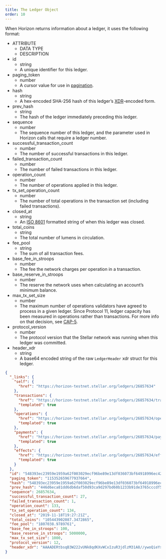 ```yaml
---
title: The Ledger Object
order: 10
---
```



When Horizon returns information about a ledger, it uses the following format:

<AttributeTable>

- ATTRIBUTE
  - DATA TYPE
  - DESCRIPTION
- id
  - string
  - A unique identifier for this ledger.
- paging_token
  - number
  - A cursor value for use in [pagination](../../structure/pagination/README.mdx).
- hash
  - string
  - A hex-encoded SHA-256 hash of this ledger’s [XDR](../../../../../docs/learn/encyclopedia/xdr)-encoded form.
- prev_hash
  - string
  - The hash of the ledger immediately preceding this ledger.
- sequence
  - number
  - The sequence number of this ledger, and the parameter used in Horizon calls that require a ledger number.
- successful_transaction_count
  - number
  - The number of successful transactions in this ledger.
- failed_transaction_count
  - number
  - The number of failed transactions in this ledger.
- operation_count
  - number
  - The number of operations applied in this ledger.
- tx_set_operation_count
  - number
  - The number of total operations in the transaction set (including failed transactions).
- closed_at
  - string
  - An [ISO 8601](https://en.wikipedia.org/wiki/ISO_8601) formatted string of when this ledger was closed.
- total_coins
  - string
  - The total number of lumens in circulation.
- fee_pool
  - string
  - The sum of all transaction fees.
- base_fee_in_stroops
  - number
  - The fee the network charges per operation in a transaction.
- base_reserve_in_stroops
  - number
  - The reserve the network uses when calculating an account’s minimum balance.
- max_tx_set_size
  - number
  - The maximum number of operations validators have agreed to process in a given ledger. Since Protocol 11, ledger capacity has been measured in operations rather than transactions. For more info on that decision, see [CAP-5](https://github.com/stellar/stellar-protocol/blob/master/core/cap-0005.md#repurposing-ledgerheadermaxtxsetsize).
- protocol_version
  - number
  - The protocol version that the Stellar network was running when this ledger was committed.
- header_xdr
  - string
  - A base64 encoded string of the raw `LedgerHeader` xdr struct for this ledger.

</AttributeTable>

<ExampleResponse>

```json
{
  "_links": {
    "self": {
      "href": "https://horizon-testnet.stellar.org/ledgers/26857634"
    },
    "transactions": {
      "href": "https://horizon-testnet.stellar.org/ledgers/26857634/transactions{?cursor,limit,order}",
      "templated": true
    },
    "operations": {
      "href": "https://horizon-testnet.stellar.org/ledgers/26857634/operations{?cursor,limit,order}",
      "templated": true
    },
    "payments": {
      "href": "https://horizon-testnet.stellar.org/ledgers/26857634/payments{?cursor,limit,order}",
      "templated": true
    },
    "effects": {
      "href": "https://horizon-testnet.stellar.org/ledgers/26857634/effects{?cursor,limit,order}",
      "templated": true
    }
  },
  "id": "548393ec23959e1959a62f003029ecf96be89e13df036073bf64918996ec4227",
  "paging_token": "115352659677937664",
  "hash": "548393ec23959e1959a62f003029ecf96be89e13df036073bf64918996ec4227",
  "prev_hash": "446d6eca81dd6db6daf50d93ca9d297bd60b1233b91de3765cccdf503cfffcb0",
  "sequence": 26857634,
  "successful_transaction_count": 27,
  "failed_transaction_count": 1,
  "operation_count": 133,
  "tx_set_operation_count": 134,
  "closed_at": "2019-11-18T19:27:21Z",
  "total_coins": "105443902087.3472865",
  "fee_pool": "1807038.9789761",
  "base_fee_in_stroops": 100,
  "base_reserve_in_stroops": 5000000,
  "max_tx_set_size": 1000,
  "protocol_version": 12,
  "header_xdr": "AAAADERtbsqB3W222vUNk8qdKXvWCxIzuR3jdlzM31A8//ywoQieYsSc05/BpgEqnLR7fKXz7t0K42V7NOjbGZA/wTEAAAAAXdLwmQAAAAAAAAAAplf68mTg/Z/DDyEZeLCoNbJnMZm4SYsYWjUjuDOSfPeRNFE4n9Hm19yKutjwVurFjk72JKVHI8J+ELwLZgWsywGZ0KIOoh6z7HlbYQAAEG9XKhRBAAABFgAAAAAH9M6YAAAAZABMS0AAAAPop9+CeMs1/7BHgFltiQPH+VT+ACYb5P0lSXh7RpBLtd34kEpeL8qKJxYz4ufmkQ2lEv/HMR/i3bi1Rt0PYj185/0kAZ3ZRbmm2mVRMzmaCOak1rn2vejHXDh+MGlr6D6vI2tc/M6VIumTKUa7SgumWDyW0r5FcJTbu/FXDQ/6C4YAAAAA"
}
```

</ExampleResponse>

